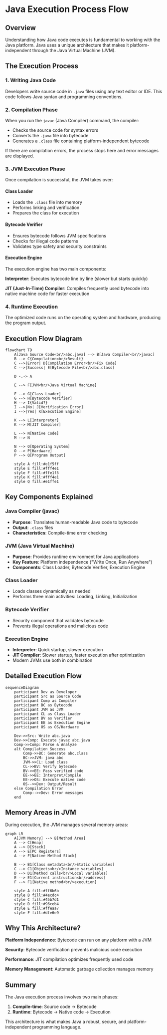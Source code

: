 # Java Execution Process Flow

## Overview

Understanding how Java code executes is fundamental to working with the Java platform. Java uses a unique architecture that makes it platform-independent through the Java Virtual Machine (JVM).

## The Execution Process

### 1. **Writing Java Code**
Developers write source code in `.java` files using any text editor or IDE. This code follows Java syntax and programming conventions.

### 2. **Compilation Phase**
When you run the `javac` (Java Compiler) command, the compiler:
- Checks the source code for syntax errors
- Converts the `.java` file into bytecode
- Generates a `.class` file containing platform-independent bytecode

If there are compilation errors, the process stops here and error messages are displayed.

### 3. **JVM Execution Phase**

Once compilation is successful, the JVM takes over:

#### **Class Loader**
- Loads the `.class` file into memory
- Performs linking and verification
- Prepares the class for execution

#### **Bytecode Verifier**
- Ensures bytecode follows JVM specifications
- Checks for illegal code patterns
- Validates type safety and security constraints

#### **Execution Engine**
The execution engine has two main components:

**Interpreter**: Executes bytecode line by line (slower but starts quickly)

**JIT (Just-In-Time) Compiler**: Compiles frequently used bytecode into native machine code for faster execution

### 4. **Runtime Execution**
The optimized code runs on the operating system and hardware, producing the program output.

## Execution Flow Diagram

```mermaid
flowchart TD
    A[Java Source Code<br/>abc.java] --> B[Java Compiler<br/>javac]
    B --> C{Compilation<br/>Result}
    C -->|Error| D[Compilation Error<br/>Fix Code]
    C -->|Success| E[Bytecode File<br/>abc.class]

    D -.-> A

    E --> F[JVM<br/>Java Virtual Machine]

    F --> G[Class Loader]
    G --> H[Bytecode Verifier]
    H --> I{Valid?}
    I -->|No| J[Verification Error]
    I -->|Yes| K[Execution Engine]

    K --> L[Interpreter]
    K --> M[JIT Compiler]

    L --> N[Native Code]
    M --> N

    N --> O[Operating System]
    O --> P[Hardware]
    P --> Q[Program Output]

    style A fill:#e1f5ff
    style E fill:#fff4e1
    style F fill:#ffe1f5
    style K fill:#fff4e1
    style Q fill:#e1ffe1
```

## Key Components Explained

### **Java Compiler (javac)**
- **Purpose**: Translates human-readable Java code to bytecode
- **Output**: `.class` files
- **Characteristics**: Compile-time error checking

### **JVM (Java Virtual Machine)**
- **Purpose**: Provides runtime environment for Java applications
- **Key Feature**: Platform independence ("Write Once, Run Anywhere")
- **Components**: Class Loader, Bytecode Verifier, Execution Engine

### **Class Loader**
- Loads classes dynamically as needed
- Performs three main activities: Loading, Linking, Initialization

### **Bytecode Verifier**
- Security component that validates bytecode
- Prevents illegal operations and malicious code

### **Execution Engine**
- **Interpreter**: Quick startup, slower execution
- **JIT Compiler**: Slower startup, faster execution after optimization
- Modern JVMs use both in combination

## Detailed Execution Flow

```mermaid
sequenceDiagram
    participant Dev as Developer
    participant Src as Source Code
    participant Comp as Compiler
    participant BC as Bytecode
    participant JVM as JVM
    participant CL as Class Loader
    participant BV as Verifier
    participant EE as Execution Engine
    participant OS as OS/Hardware

    Dev->>Src: Write abc.java
    Dev->>Comp: Execute javac abc.java
    Comp->>Comp: Parse & Analyze
    alt Compilation Success
        Comp->>BC: Generate abc.class
        BC->>JVM: java abc
        JVM->>CL: Load class
        CL->>BV: Verify bytecode
        BV->>EE: Pass verified code
        EE->>EE: Interpret/Compile
        EE->>OS: Execute native code
        OS-->>Dev: Output/Result
    else Compilation Error
        Comp-->>Dev: Error messages
    end
```

## Memory Areas in JVM

During execution, the JVM manages several memory areas:

```mermaid
graph LR
    A[JVM Memory] --> B[Method Area]
    A --> C[Heap]
    A --> D[Stack]
    A --> E[PC Registers]
    A --> F[Native Method Stack]

    B --> B1[Class metadata<br/>Static variables]
    C --> C1[Objects<br/>Instance variables]
    D --> D1[Method calls<br/>Local variables]
    E --> E1[Current instruction<br/>address]
    F --> F1[Native method<br/>execution]

    style A fill:#ff6b6b
    style B fill:#4ecdc4
    style C fill:#45b7d1
    style D fill:#96ceb4
    style E fill:#ffeaa7
    style F fill:#dfe6e9
```

## Why This Architecture?

**Platform Independence**: Bytecode can run on any platform with a JVM

**Security**: Bytecode verification prevents malicious code execution

**Performance**: JIT compilation optimizes frequently used code

**Memory Management**: Automatic garbage collection manages memory

## Summary

The Java execution process involves two main phases:
1. **Compile-time**: Source code → Bytecode
2. **Runtime**: Bytecode → Native code → Execution

This architecture is what makes Java a robust, secure, and platform-independent programming language.
